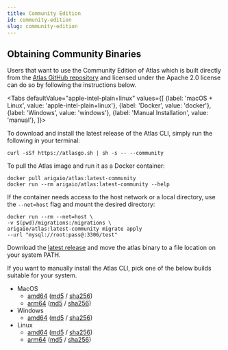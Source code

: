 ```yaml
---
title: Community Edition
id: community-edition
slug: community-edition
---
```


## Obtaining Community Binaries

Users that want to use the Community Edition of Atlas which is built directly from the
[Atlas GitHub repository](https://github.com/ariga/atlas) and licensed under the
Apache 2.0 license can do so by following the instructions below.

<Tabs
    defaultValue="apple-intel-plain+linux"
    values={[
        {label: 'macOS + Linux', value: 'apple-intel-plain+linux'},
        {label: 'Docker', value: 'docker'},
        {label: 'Windows', value: 'windows'},
        {label: 'Manual Installation', value: 'manual'},
    ]}>
<TabItem value="apple-intel-plain+linux">

To download and install the latest release of the Atlas CLI, simply run the following in your terminal:

```shell
curl -sSf https://atlasgo.sh | sh -s -- --community
```

</TabItem>
<TabItem value="docker">

To pull the Atlas image and run it as a Docker container:

```shell
docker pull arigaio/atlas:latest-community
docker run --rm arigaio/atlas:latest-community --help
```

If the container needs access to the host network or a local directory, use the `--net=host` flag and mount the desired
directory:

```shell
docker run --rm --net=host \
-v $(pwd)/migrations:/migrations \
arigaio/atlas:latest-community migrate apply
--url "mysql://root:pass@:3306/test"
```

</TabItem>
<TabItem value="windows">

Download the [latest release](https://release.ariga.io/atlas/atlas-community-windows-amd64-latest.exe) and
move the atlas binary to a file location on your system PATH.

</TabItem>
<TabItem value="manual">

If you want to manually install the Atlas CLI, pick one of the below builds suitable for your system.

* MacOS
  * [amd64](https://release.ariga.io/atlas/atlas-community-darwin-amd64-latest) ([md5](https://release.ariga.io/atlas/atlas-community-darwin-amd64-latest.md5) / [sha256](https://release.ariga.io/atlas/atlas-community-darwin-amd64-latest.sha256))
  * [arm64](https://release.ariga.io/atlas/atlas-community-darwin-arm64-latest) ([md5](https://release.ariga.io/atlas/atlas-community-darwin-arm64-latest.md5) / [sha256](https://release.ariga.io/atlas/atlas-community-darwin-arm64-latest.sha256))
* Windows
  * [amd64](https://release.ariga.io/atlas/atlas-community-windows-amd64-latest.exe) ([md5](https://release.ariga.io/atlas/atlas-community-windows-amd64-latest.exe.md5) / [sha256](https://release.ariga.io/atlas/atlas-community-windows-amd64-latest.exe.sha256))
* Linux
  * [amd64](https://release.ariga.io/atlas/atlas-community-linux-amd64-latest) ([md5](https://release.ariga.io/atlas/atlas-community-linux-amd64-latest.md5) / [sha256](https://release.ariga.io/atlas/atlas-community-linux-amd64-latest.sha256))
  * [arm64](https://release.ariga.io/atlas/atlas-community-linux-arm64-latest) ([md5](https://release.ariga.io/atlas/atlas-community-linux-arm64-latest.md5) / [sha256](https://release.ariga.io/atlas/atlas-community-linux-arm64-latest.sha256))

</TabItem>
</Tabs>
